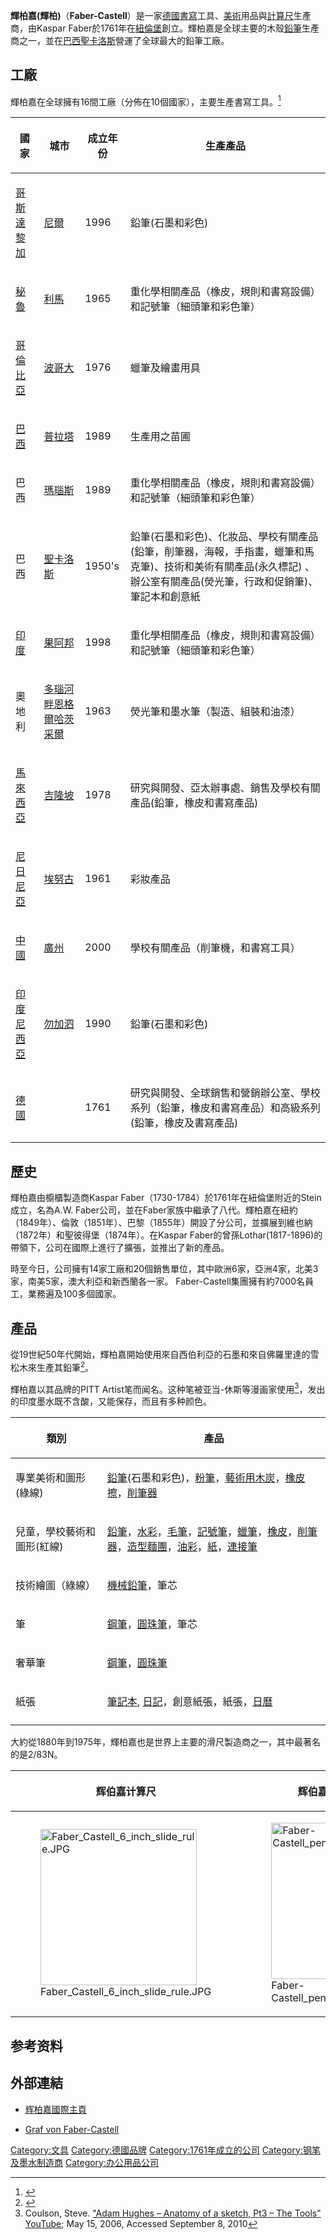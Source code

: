 {{primarysources|time=2015-10-11T06:24:20+00:00}}
{{Infobox_company
| name = 輝柏嘉
| native_name = Faber-Castell Aktiengesellschaft
| logo = Faber-Castell.svg
| type = [[股份有限公司|股份有限公司]]
| ISIN = DE0006286537
| foundation = 1761年
| location = {{GER}}[[巴伐利亞|巴伐利亞]]{{link-de|施泰因(中弗蘭肯)|Stein (Mittelfranken)}}
| key_people = Thomas Dippold、Rolf Schifferens、Hans-Kurt von Werder、Mary Gräfin von Faber-Castell
| num_employees = 約7000 (2011年)
| revenue = 7.15億[[歐元|歐元]] (2019) <ref>Consolidated financial statements for the financial year from 1 April 2014 to 31 March 2015</ref>
| homepage = http://www.faber-castell.com/
}}
'''輝柏嘉(輝柏)'''（'''Faber-Castell'''）是一家[[德國|德國]][[書寫|書寫]]工具、[[美術|美術]]用品與[[計算尺|計算尺]]生產商，由Kaspar Faber於1761年在[[紐倫堡|紐倫堡]]創立。輝柏嘉是全球主要的木殼[[鉛筆|鉛筆]]生產商之一，並在[[巴西|巴西]][[聖卡洛斯|聖卡洛斯]]營運了全球最大的鉛筆工廠。

== 工廠 ==
輝柏嘉在全球擁有16間工廠（分佈在10個國家），主要生產書寫工具。<ref>{{cite web|title=The international Faber-Castell Production Sites|url=http://www.faber-castell.com.au/44895/The-Company/The-international-Faber-Castell-Production-Sites/fcv2_index.aspx|last=Müller|first=Nicole|publisher=Faber-Castell|access-date=2016-05-15|archive-url=https://web.archive.org/web/20160611105427/http://www.faber-castell.com.au/44895/The-Company/The-international-Faber-Castell-Production-Sites/fcv2_index.aspx|archive-date=2016-06-11|url-status=dead}}</ref>
{| class="wikitable sortable"
!國家
!城市
!成立年份
!生產產品
|-
|[[哥斯达黎加|哥斯達黎加]]
|[[尼爾（哥斯達黎加）|尼爾]]
|1996
|鉛筆(石墨和彩色)
|-
|[[秘鲁|秘魯]]
|[[利馬|利馬]]
|1965
|重化學相關產品（橡皮，規則和書寫設備）和記號筆（細頭筆和彩色筆）
|-
|[[哥伦比亚|哥倫比亞]]
|[[波哥大|波哥大]]
|1976
|蠟筆及繪畫用具
|-
|[[巴西|巴西]]
|[[普拉塔|普拉塔]]
|1989
|生產用之苗圃
|-
|巴西
|[[马瑙斯|瑪瑙斯]]
|1989
|重化學相關產品（橡皮，規則和書寫設備）和記號筆（細頭筆和彩色筆）
|-
|巴西
|[[聖卡洛斯_(聖保羅州)|聖卡洛斯]]
|1950's
|鉛筆(石墨和彩色)、化妝品、學校有關產品(鉛筆，削筆器，海報，手指畫，蠟筆和馬克筆)、技術和美術有關產品(永久標記) 、辦公室有關產品(熒光筆，行政和促銷筆)、筆記本和創意紙
|-
|[[印度|印度]]
|[[果阿邦|果阿邦]]
|1998
|重化學相關產品（橡皮，規則和書寫設備）和記號筆（細頭筆和彩色筆）
|-
|奧地利
|[[多瑙河畔恩格尔哈茨采尔|多瑙河畔恩格爾哈茨采爾]]
|1963
|熒光筆和墨水筆（製造、組裝和油漆）
|-
|[[马来西亚|馬來西亞]]
|[[吉隆坡|吉隆坡]]
|1978
|研究與開發、亞太辦事處、銷售及學校有關產品(鉛筆，橡皮和書寫產品)
|-
|[[尼日利亞|尼日尼亞]]
|[[埃努古|埃努古]]
|1961
|彩妝產品
|-
|[[中华人民共和国|中國]]
|[[廣州|廣州]]
|2000
|學校有關產品（削筆機，和書寫工具）
|-
|[[印度尼西亚|印度尼西亞]]
|[[勿加泗|勿加泗]]
|1990
|鉛筆(石墨和彩色)
|-
|[[德国|德國]]
|{{Internal link helper/en|Stein, Bavaria|Stein, Bavaria}}
|1761
|研究與開發、全球銷售和營銷辦公室、學校系列（鉛筆，橡皮和書寫產品）和高級系列(鉛筆，橡皮及書寫產品)
|}

== 歷史 ==
輝柏嘉由櫥櫃製造商Kaspar Faber（1730-1784）於1761年在紐倫堡附近的Stein成立，名為A.W. Faber公司，並在Faber家族中繼承了八代。輝柏嘉在紐約（1849年）、倫敦（1851年）、巴黎（1855年）開設了分公司，並擴展到維也納（1872年）和聖彼得堡（1874年）。在Kaspar Faber的曾孫Lothar(1817-1896)的帶領下，公司在國際上進行了擴張，並推出了新的產品。

時至今日，公司擁有14家工廠和20個銷售單位，其中歐洲6家，亞洲4家，北美3家，南美5家，澳大利亞和新西蘭各一家。 Faber-Castell集團擁有約7000名員工，業務遍及100多個國家。

==產品==
從19世紀50年代開始，輝柏嘉開始使用來自西伯利亞的石墨和來自佛羅里達的雪松木來生產其鉛筆<ref>{{Citation|title=Inside the oldest pencil company in the world - CNN Video|url=https://www.cnn.com/videos/business/2018/10/31/on-germany-faber-castell-factory-lon-orig.cnn-business|accessdate=2020-07-14|archive-date=2020-10-17|archive-url=https://web.archive.org/web/20201017232747/https://www.cnn.com/videos/business/2018/10/31/on-germany-faber-castell-factory-lon-orig.cnn-business|dead-url=no}}</ref>。

輝柏嘉以其品牌的PITT Artist笔而闻名。这种笔被亚当-休斯等漫画家使用<ref name="YouTubePart3">Coulson, Steve. [https://www.youtube.com/watch?v=UrzZffdJD_k "Adam Hughes – Anatomy of a sketch, Pt3 – The Tools"] {{Wayback|url=https://www.youtube.com/watch?v=UrzZffdJD_k |date=20190509174104 }} [[YouTube|YouTube]]; May 15, 2006, Accessed September 8, 2010</ref>，发出的印度墨水既不含酸，又能保存，而且有多种颜色。
{| class="wikitable sortable" style="text-align:left" width="550"
! width="150px" |類別
! width="400px" |產品
|-
|專業美術和圖形(綠線)
|[[鉛筆|鉛筆]](石墨和彩色)，[[粉筆|粉筆]]，[[木炭|藝術用木炭]]，[[橡皮擦|橡皮擦]]，[[削筆器|削筆器]]
|-
|兒童，學校藝術和圖形(紅線)
|[[鉛筆|鉛筆]]，[[水彩|水彩]]，[[毛筆|毛筆]]，[[馬克筆|記號筆]]，[[蠟筆|蠟筆]]，[[橡皮|橡皮]]，[[削筆器|削筆器]]，[[麵團|造型麵團]]，[[油彩|油彩]]，[[紙|紙]]，[[連接筆|連接筆]]
|-
|技術繪圖（綠線）
|[[機械鉛筆|機械鉛筆]]，筆芯
|-
|筆
|[[鋼筆|鋼筆]]，[[圓珠筆|圓珠筆]]，筆芯
|-
|奢華筆
|[[鋼筆|鋼筆]]，[[圓珠筆|圓珠筆]]
|-
|紙張
|[[筆記本|筆記本]], [[日記|日記]]，創意紙張，紙張，[[曆_(用品)|日曆]]
|-
|}
大約從1880年到1975年，輝柏嘉也是世界上主要的滑尺製造商之一，其中最著名的是2/83N。
{| class="wikitable"
|-
! 辉伯嘉计算尺
! 辉伯嘉2B[[铅笔|铅笔]]与[[橡皮擦|沙胶擦]]
! 辉伯嘉[[圆珠笔|圆珠笔]]
! 辉伯嘉[[签字笔|签字笔]]
|-
|[[File:Faber_Castell_6_inch_slide_rule.JPG|250px]]
|[[File:Faber-Castell_pencil_and_eraser.jpg|250px]]
|[[File:Faber-Castell_ball_pen.jpg|250px]]
|[[File:Faber-Castell_roller_pen.jpg|250px]]
|}

==参考资料==
{{reflist}}

==外部連結==
{{commonscat|Faber-Castell}}
*{{en}}[http://www.faber-castell.com 辉柏嘉國際主頁] {{Wayback|url=http://www.faber-castell.com/ |date=20191004143344 }}
*{{en}}[http://www.graf-von-faber-castell.com Graf von Faber-Castell] {{Wayback|url=http://www.graf-von-faber-castell.com/ |date=20211222174841 }}

{{鋼筆製造商}}

[[Category:文具|Category:文具]]
[[Category:德國品牌|Category:德國品牌]]
[[Category:1761年成立的公司|Category:1761年成立的公司]]
[[Category:钢笔及墨水制造商|Category:钢笔及墨水制造商]]
[[Category:办公用品公司|Category:办公用品公司]]